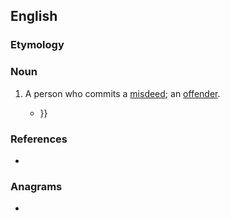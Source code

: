 ==English==

===Etymology===
{{suffix|en|misdo|er}}

===Noun===
{{en-noun}}

# A person who commits a [[misdeed]]; an [[offender]].
#* {{RQ:Carlyle Past and Present|2|ch. XIV, [[:w:Henry d'Essex|Henry of Essex]]|text=Saint Edmund from the horizon’s edge, in shining armour, threatening the '''misdoer''' in his hour of extreme need: it is beautiful, it is great and true. So old, yet so modern, actual {{...}}}}

===References===
* {{R:Webster NCD 1967}}

===Anagrams===
* {{anagrams|en|a=deimors|Mesidor|Ormside|moiders|osmerid}}